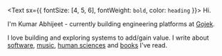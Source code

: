 <Text sx={{ fontSize: [4, 5, 6], fontWeight: `bold`, color: `heading` }}>
  Hi.
</Text>

I'm Kumar Abhijeet - currently building engineering platforms at [Gojek](https://www.gojek.io/).

I love building and exploring systems to add/gain value. I write about [software](/tags/software), [music](/tags/music), [human sciences](/tags/human-science) and [books](/tags/book-notes) I've read.
